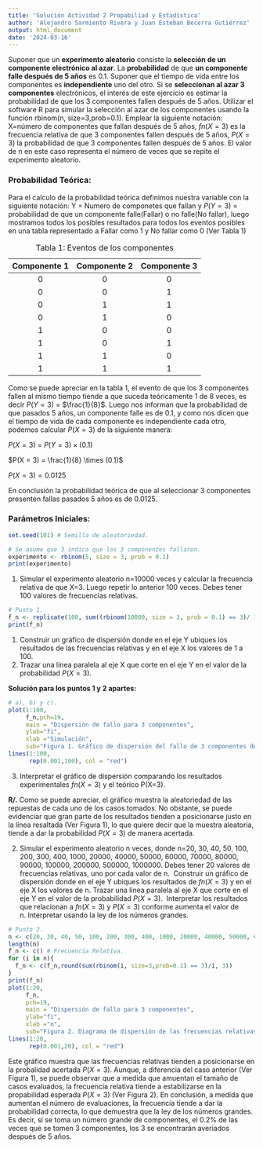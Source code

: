 ```yaml
---
title: 'Solución Actividad 2 Propabiliad y Estadística'
author: 'Alejandro Sarmiento Rivera y Juan Esteban Becerra Gutiérrez'
output: html_document
date: '2024-03-16'
---
```


Suponer que un **experimento aleatorio** consiste la **selección de un componente electrónico al azar**. La **probabilidad** de que **un componente falle después de 5 años** es 0.1. Suponer que el tiempo de vida entre los componentes es **independiente** uno del otro. Si se **seleccionan al azar 3 componentes** electrónicos, el interés de este ejercicio es estimar la probabilidad de que los 3 componentes fallen después de 5 años. Utilizar el software R para simular la selección al azar de los componentes usando la función rbinom(n, size=3,prob=0.1). Emplear la siguiente notación: X=número de componentes que fallan después de 5 años, $fn(X=3)$ es la frecuencia relativa de que 3 componentes fallen después de 5 años, $P(X=3)$ la probabilidad de que 3 componentes fallen después de 5 años. El valor de n en este caso representa el número de veces que se repite el experimento aleatorio.

### Probabilidad Teórica:

Para el calculo de la probabilidad teórica definimos nuestra variable con la siguiente notación: Y = Numero de componetes que fallan y $P(Y = 3)$ = probabilidad de que un componente falle(Fallar) o no falle(No fallar), luego mostramos todos los posibles resultados para todos los eventos posibles en una tabla representado a Fallar como 1 y No fallar como 0 (Ver Tabla 1)

| Componente 1 | Componente 2 | Componente 3 |
|:------------:|:------------:|:------------:|
|      0       |      0       |      0       |
|      0       |      0       |      1       |
|      0       |      1       |      1       |
|      0       |      1       |      0       |
|      1       |      0       |      0       |
|      1       |      0       |      1       |
|      1       |      1       |      0       |
|      1       |      1       |      1       |

: Tabla 1: Eventos de los componentes

Como se puede apreciar en la tabla 1, el evento de que los 3 componentes fallen al mismo tiempo tiende a que suceda teóricamente 1 de 8 veces, es decir $P(Y = 3)$ = $\frac{1}{8}$. Luego nos informan que la probabilidad de que pasados 5 años, un componente falle es de 0.1, y como nos dicen que el tiempo de vida de cada componente es independiente cada otro, podemos calcular $P(X = 3)$ de la siguiente manera:

$P(X = 3)$ = $P(Y = 3) \times (0.1)$

$P(X = 3) = \frac{1}{8} \times (0.1)$

$P(X = 3) = 0.0125$

En conclusión la probabilidad teórica de que al seleccionar 3 componentes presenten fallas pasados 5 años es de 0.0125.

### Parámetros Iniciales:

```r
set.seed(101) # Semilla de aleatoriedad.

# Se asume que 3 indica que los 3 componentes fallaron.
experimento <- rbinom(5, size = 3, prob = 0.1)
print(experimento)
```

1.  Simular el experimento aleatorio n=10000 veces y calcular la frecuencia relativa de que X=3. Luego repetir lo anterior 100 veces. Debes tener 100 valores de frecuencias relativas.

```r
# Punto 1.
f_n <- replicate(100, sum((rbinom(10000, size = 3, prob = 0.1) == 3)/ 10000))
print(f_n)
```

1.  Construir un gráfico de dispersión donde en el eje Y ubiques los resultados de las frecuencias relativas y en el eje X los valores de 1 a 100.
2.  Trazar una línea paralela al eje X que corte en el eje Y en el valor de la probabilidad $P(X=3)$.

**Solución para los puntos 1 y 2 apartes:**

```r
# a), b) y c).
plot(1:100,
     f_n,pch=19,
     main = "Dispersión de fallo para 3 componentes",
     ylab="fi",
     xlab ="Simulación",
     sub="Figura 1. Gráfico de dispersión del fallo de 3 componentes después de 5 años")
lines(1:100,
      rep(0.001,100), col = "red")
```

3.  Interpretar el gráfico de dispersión comparando los resultados experimentales $fn(X=3)$ y el teórico P(X=3).

**R/.** Como se puede apreciar, el gráfico muestra la aleatoriedad de las repuestas de cada uno de los casos tomados. No obstante, se puede evidenciar que gran parte de los resultados tienden a posicionarse justo en la línea resaltada (Ver Figura 1), lo que quiere decir que la muestra aleatoria, tiende a dar la probabilidad $P(X=3)$ de manera acertada.

2.  Simular el experimento aleatorio n veces, donde n=20, 30, 40, 50, 100, 200, 300, 400, 1000, 20000, 40000, 50000, 60000, 70000, 80000, 90000, 100000, 200000, 500000, 1000000. Debes tener 20 valores de frecuencias relativas, uno por cada valor de n.  Construir un gráfico de dispersión donde en el eje Y ubiques los resultados de $fn(X=3$) y en el eje X los valores de n. Trazar una línea paralela al eje X que corte en el eje Y en el valor de la probabilidad $P(X=3)$.  Interpretar los resultados que relacionan a $fn(X=3$) y $P(X=3)$ conforme aumenta el valor de n. Interpretar usando la ley de los números grandes.

```r
# Punto 2.
n <- c(20, 30, 40, 50, 100, 200, 300, 400, 1000, 20000, 40000, 50000, 60000, 70000, 80000, 90000, 100000, 200000, 500000, 1000000)
length(n)
f_n <- c() # Frecuencia Relativa.
for (i in n){
  f_n <- c(f_n,round(sum(rbinom(i, size=3,prob=0.1) == 3)/i, 3))
}
print(f_n)
plot(1:20,
     f_n,
     pch=19,
     main = "Dispersión de fallo para 3 componentes",
     ylab="fi",
     xlab ="n",
     sub="Figura 2. Diagrama de dispersión de las frecuencias relativas segun el crecimiento de n")
lines(1:20,
      rep(0.001,20), col = "red")
```

Este gráfico muestra que las frecuencias relativas tienden a posicionarse en la probalidad acertada $P(X=3)$. Aunque, a diferencia del caso anterior (Ver Figura 1), se puede observar que a medida que amuentan el tamaño de casos evaluados, la frecuencia relativa tiende a estabilizarse en la propabilidad esperada $P(X=3)$ (Ver Figura 2). En conclusión, a medida que aumentan el número de evaluaciones, la frecuencia tiende a dar la probabilidad correcta, lo que demuestra que la ley de los números grandes. Es decir, si se toma un número grande de componentes, el 0.2% de las veces que se tomen 3 componentes, los 3 se encontrarán averiados después de 5 años.
